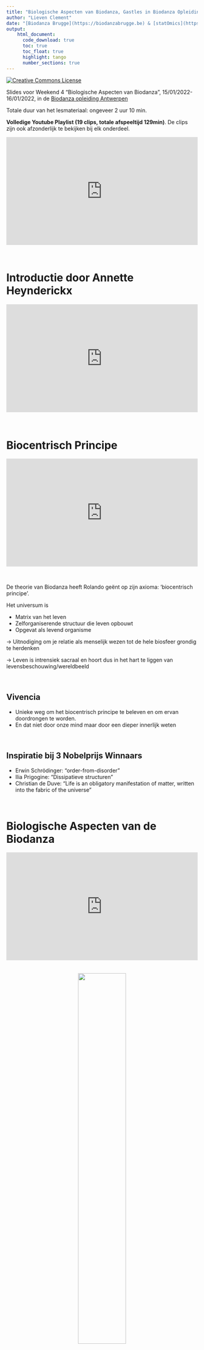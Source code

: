 ```yaml
---
title: "Biologische Aspecten van Biodanza, Gastles in Biodanza Opleiding Antwerpen"
author: "Lieven Clement"
date: "[Biodanza Brugge](https://biodanzabrugge.be) & [statOmics](https://statomics.github.io)"
output:
    html_document:
      code_download: true
      toc: true
      toc_float: true
      highlight: tango
      number_sections: true
---
```


<a rel="license" href="https://creativecommons.org/licenses/by-nc-sa/4.0"><img alt="Creative Commons License" style="border-width:0" src="https://i.creativecommons.org/l/by-nc-sa/4.0/88x31.png" /></a>

Slides voor Weekend 4 "Biologische Aspecten van Biodanza", 15/01/2022-16/01/2022, in de [Biodanza opleiding Antwerpen](https://www.biodanzaschoolantwerpen.be/biodanza-opleiding)

Totale duur van het lesmateriaal: ongeveer 2 uur 10 min.

**Volledige Youtube Playlist (19 clips, totale afspeeltijd 129min)**. De clips zijn ook afzonderlijk te bekijken bij elk onderdeel. 

<div style="position: relative;width: 100%;height: 0;padding-bottom: 56.25%;">
<iframe 
src="https://www.youtube.com/embed/videoseries?list=PLKAFO-HAp2GzJISIKlDHtXZc573RLn1PG" style=" position:absolute;top: 0;left: 0;width: 100%;height: 100%;"
title="YouTube video player" frameborder="0" allow="accelerometer; autoplay; clipboard-write; encrypted-media; gyroscope; picture-in-picture" allowfullscreen></iframe>
</div>

</br>


# Introductie door Annette Heynderickx {-}
<div style="position: relative;width: 100%;height: 0;padding-bottom: 56.25%;">
<iframe
src="https://www.youtube.com/embed/JV1IMKtAdZQ"
frameborder="0"
style=" position:absolute;top: 0;left: 0;width: 100%;height: 100%;"
allow="autoplay; encrypted-media" allowfullscreen data-external="1" start=8></iframe>
</div>
</br> 

# Biocentrisch Principe 
<div style="position: relative;width: 100%;height: 0;padding-bottom: 56.25%;">
<iframe
src="https://www.youtube.com/embed/TRuBtMwTYX4"
frameborder="0"
style=" position:absolute;top: 0;left: 0;width: 100%;height: 100%;"
allow="autoplay; encrypted-media" allowfullscreen data-external="1" start=8></iframe>
</div>
</br> 

De theorie van Biodanza heeft Rolando geënt op zijn axioma: ‘biocentrisch principe’. 

Het universum is
        
- Matrix van het leven 
- Zelforganiserende structuur die leven opbouwt 
- Opgevat als levend organisme
 

$\rightarrow$ Uitnodiging om je relatie als menselijk wezen tot de hele biosfeer grondig te herdenken  

$\rightarrow$ Leven is intrensiek sacraal en hoort dus in het hart te liggen van levensbeschouwing/wereldbeeld  

</br>  

## Vivencia

- Unieke weg om het biocentrisch principe te beleven en om ervan doordrongen te worden.
- En dat niet door onze mind maar door een dieper innerlijk weten
  
</br>  

## Inspiratie bij 3 Nobelprijs Winnaars

- Erwin Schrödinger: "order-from-disorder" 
- Ilia Prigogine: "Dissipatieve structuren" 
- Christian de Duve: "Life is an obligatory manifestation of matter, written into the fabric of the universe"

</br>  

# Biologische Aspecten van de Biodanza

<div style="position: relative;width: 100%;height: 0;padding-bottom: 56.25%;">
<iframe
src="https://www.youtube.com/embed/S0BJOsAwXdI"
frameborder="0"
style=" position:absolute;top: 0;left: 0;width: 100%;height: 100%;"
allow="autoplay; encrypted-media" allowfullscreen data-external="1" start=8></iframe>
</div>
</br>
</br>
<center>
![](./figs/biodanzaModel.png){width=50%}
</center>

1. Principes van het kosmische leven en genese van het leven
2. Evolutie en fylogenese
3. Ontogenese  
  
</br>  

# Wat is Leven?

**Youtube Playlist (5 clips, totale afspeeltijd 45 min)**. De clips zijn ook afzonderlijk te bekijken bij elk onderdeel.
<div style="position: relative;width: 100%;height: 0;padding-bottom: 56.25%;">
<iframe 
src="https://www.youtube.com/embed/videoseries?list=PLKAFO-HAp2GwX7OTx4HmMVz1__wfnbl2W" style=" position:absolute;top: 0;left: 0;width: 100%;height: 100%;"
title="YouTube video player" frameborder="0" allow="accelerometer; autoplay; clipboard-write; encrypted-media; gyroscope; picture-in-picture" allowfullscreen></iframe>
</div>
</br>


## Schrödinger en Prigogine
<div style="position: relative;width: 100%;height: 0;padding-bottom: 56.25%;">
<iframe
src="https://www.youtube.com/embed/M6L_e3M1H4E"
frameborder="0"
style=" position:absolute;top: 0;left: 0;width: 100%;height: 100%;"
allow="autoplay; encrypted-media" allowfullscreen data-external="1" start=8></iframe>
</div>
</br> 

Boek: "What Is Life? The Physical Aspect of the Living Cell" (Schrödinger, 1944). 

Het leven is 

1. een open systeem dat orde kan creeëren uit chaos door externe energie bronnen uit te buiten: negatieve entropie (entropie is wanorde),

2. met de capaciteit om zijn eigen specifieke blauwdruk door te geven van generatie op generatie (reproductieve invariantie). 

Merk op dat DNA in de tijd van Schrödinger nog niet is gekend.


</br>  

### Hoe kan dit? 

- Tweede hoofdwet van de thermodynamica: een gesloten systeem streeft steeds naar maximale entropie

- Entropie is graad wanorde

<center>![](https://www.handysquad.com/wp-content/uploads/2020/10/tie-up-cables.jpg){width=30%} $\rightarrow$ ![](https://eadn-wc05-201489.nxedge.io/cdn/wp-content/uploads/2018/09/EntropyChaos2-700-467.jpg){width=30%}
</center>

</br>

- Leven is 
    
    - gebaseerd op chemische reacties
    - een open systeem
    - energie van de zon 
    - chaos van moleculen op aarde 
    - Tijdens de chemische reacties die structuur geven wordt ook veel energie verloren in warmte: dissipatie  
      
      $\rightarrow$ Toename van entropie

</br>

Prigogine onderzocht chemische systemen ver uit thermodynamisch evenwicht  

- Open systemen: influx van materie en energie  

- De reacties bevatten typisch veel feedback loops  

- Ze kunnen zelf structuur genereren: chemische klokken, spatiale en spatiotemporale concentratie golven  

- Ze dissiperen hiervoor de inkomende energie  

- Hij noemde ze dissipatieve structuren  

</br>

Ons zonnestelsel is een dissipatieve zone waar orde uit chaos kan worden gegenereerd.  

- Het leven doet aan entropie productie door de energie in UV en zichtbare fotonen te dissiperen in warmte door organische pigmenten (vb. chlorofyl).  

- Deze hitte induceert secundaire dissipatieve processen zoals de water cyclus, wind en zeestromingen, orkanen, enz.

</br>  

## Definitie volgens de Duve

</br>  
<div style="position: relative;width: 100%;height: 0;padding-bottom: 56.25%;">
<iframe
src="https://www.youtube.com/embed/eBhxjndX0J0"
frameborder="0"
style=" position:absolute;top: 0;left: 0;width: 100%;height: 100%;"
allow="autoplay; encrypted-media" allowfullscreen data-external="1" start=8></iframe>
</div>
</br> 

</br>

Boek: "Life Evolving - Molecules, Mind and Meaning" (de Duve, 2002)

Het Leven is 

1. één
2. chemie
3. informatie 

</br>  

Ontstaan van leven:

- eerst energie
- vervolgens chemie en 
- daarna informatie 

</br>  

### Het leven is één

</br>  
<div style="position: relative;width: 100%;height: 0;padding-bottom: 56.25%;">
<iframe
src="https://www.youtube.com/embed/B2xk4SLGoF8"
frameborder="0"
style=" position:absolute;top: 0;left: 0;width: 100%;height: 100%;"
allow="autoplay; encrypted-media" allowfullscreen data-external="1" start=8></iframe>
</div>
</br> 

#### Alle organismen zijn opgebouwd uit cellen

- Eencelligen

![](./figs/Prochlorococcus_marinus.jpg){width=50%}  
(Cyanobacterium, bron: Chisholm Lab, wikipedia) 

</br>  

- Essentieel is dat ze een membraan hebben die hen afscheid van de omgeving en interactie met omgeving mogelijk maakt. 

</br>  

- Meercelligen 

![](https://pmgbiology.files.wordpress.com/2015/03/levelsoforganization.jpg)  
(bron: pmgbiology)

</br>  

#### LUCA (last Universal Common Ancestor).

- Alle cellen komen voort uit een gemeenschappelijke populatie voorouderlijke cellen.  

![](./figs/Phylogenetic_tree.svg)
(Bron: wikipedia)    

</br>  
    
#### Universele brandstof voor leven (is eigenlijk geen verbranding maar chemie)

![](./figs/ATP-ADP.png)
(bron: adapted from wikipedia)

- ATP: Adinose-tri-phosphate
- Merk op dat AMP een van de bouwblokken is van RNA 
- Link tussen energie en informatie! 

</br>  

#### Zelfde bouwblokken voor alle levende organismen

1. Lipiden (vetachtige substanties): membranen afscheiding
2. Koolhydraten (suikers): energie + bouwblok
3. Aminozuren: basisbouwblokken van eiwitten de werkpaarden van een cel
4. Nucleine-zuren: basisbouwblokken van RNA en DNA

</br>  

##### Lipiden    
![](./figs/Cell_membrane_detailed_diagram_4.svg)
(bron: Doug Hatfield, wikipedia)

</br>  

##### Koolhydraten 
![](https://thebiologynotes.com/wp-content/uploads/2020/11/Carbohydrates-definition-classification-with-structure-and-functions.jpeg)
(bron: thebiologynotes.com)

</br>  

##### Aminozuren
![](https://thebiologynotes.com/wp-content/uploads/2020/12/Amino-acids-and-Proteins.jpeg)
(bron: thebiologynotes.com)

</br>  
    
##### Nucleïne zuren

- Bouwblokken voor dragers van erfelijk materiaal RNA en DNA


![](./figs/RNA-Nucleobases.svg){width=50%}  
(RNA, bron: wikipedia)

</br>  

![](./figs/DNA_Nucleotides.jpeg)  
(DNA, bron: OpenStax, wikipedia)

</br>  

![](./figs/Difference_DNA_RNA-EN.svg)  
(bron: Sponk, wikipedia)

</br>  
    

#### Zelfde genetische code (zie Het Leven is Informatie)

</br>  

### Het Leven is Chemie

</br>  
<div style="position: relative;width: 100%;height: 0;padding-bottom: 56.25%;">
<iframe
src="https://www.youtube.com/embed/zv_l-3Wrx1I"
frameborder="0"
style=" position:absolute;top: 0;left: 0;width: 100%;height: 100%;"
allow="autoplay; encrypted-media" allowfullscreen data-external="1" start=8></iframe>
</div>
</br> 


[![](./figs/roche_pathways.jpg)](http://biochemical-pathways.com/#/map/1)
(bron: Dr. Gerhard Michal, Roche)
<!-- 
Not working http in https
<div style="position:relative;padding-top:56.25%;">
<iframe src= "http://googleweblight.com/?liteurl=https://biochemical-pathways.com/#/map/1" frameborder="0" allowfullscreen
      style="position:absolute;top:0;left:0;width:100%;height:100%;">
</iframe>
</div> -->

#### Energie 

![](./figs/ATP-ADP.png)
(bron: wikipedia)

</br>  

#### Katalyse

![](./figs/Citric_acid_cycle_with_aconitate_2.svg)
(bron: Narayanese, wikipedia)

</br>  
<div style="position: relative;width: 100%;height: 0;padding-bottom: 56.25%;">
<iframe
src="https://www.youtube.com/embed/yk14dOOvwMk?start=8&end=60"
frameborder="0"
style=" position:absolute;top: 0;left: 0;width: 100%;height: 100%;"
allow="autoplay; encrypted-media" allowfullscreen data-external="1" start=8></iframe>
</div>
</br>  

"Any living organism is a reflection of its enzyme arsenal" 
 
- Katalyse: Groot aantal chemische reacties die nooit zouden gebeuren wanneer we de molecules gewoon zouden mengen zonder een katalysator

- Katalysator: een chemische verbinding die de reactie help plaatsvinden zonder hierbij te worden verbruikt. 

- Biologische katalysatoren worden enzymes genoemd. 

- Enzymes zijn eiwitten die 
  
  - de bepaalde molecules vissen uit het complex mengsel van de cel, 
  - dat uit duizenden verbindingen bestaan,
  - en dat meestal met een lage concentratie;
  - d.m.v. bindingssites die deze moleculen (ook substraten genoemd) samenbrengen in 3D zodat deze kunnen reageren en een nieuwe verbinding kunnen vormen. 

</br>  

#### Zelforganisatie 

- Sommige eiwitten geven ook structuur aan de cel
- Ze kunnen zich spontaan zelf organiseren
- Zie video waarbij cytoplasma (celsap) werd gehomogeniseerd dat zich daarna spontaan herorganiseerd in celachtige structuren.

</br>  
<div style="position: relative;width: 100%;height: 0;padding-bottom: 56.25%;">
<iframe
src="https://www.youtube.com/embed/prq1Occu22s?start=0&end=7&loop=1"
frameborder="0"
style=" position:absolute;top: 0;left: 0;width: 100%;height: 100%;"
allow="autoplay; encrypted-media" allowfullscreen data-external="1" start=8></iframe>
</div>

(bron: Science DOI: 10.1126/science.aav7793)

</br>  

De onderzoekers vonden dat volgende nodig was hiervoor: 

- ATP de energiebron van een cel 
- soort filamenteuze proteinen (microtubuli) 
- Dynein, een soort motor proteine 

![](./figs/Tubulin_Infographic.jpeg)  
(bron: Pakorn Kanchanawong, wikipedia)

</br>  

Proteinen spelen dus een centrale rol in het leven: katalyse + structuur

Een cel erft van de moedercel niet alleen erfelijk materiaal maar ook spatiale organisatie door haar bestaande macro-moleculaire componenten.

</br>  

### Het Leven is informatie

</br>  
<div style="position: relative;width: 100%;height: 0;padding-bottom: 56.25%;">
<iframe
src="https://www.youtube.com/embed/ult4_6hh5zo"
frameborder="0"
style=" position:absolute;top: 0;left: 0;width: 100%;height: 100%;"
allow="autoplay; encrypted-media" allowfullscreen data-external="1" start=8></iframe>
</div>
</br> 

- Gen: basiseenheid van erfelijk materiaal, een DNA sequentie die codeert voor de synthese van een gen product, een eiwit of een functioneel RNA. 

![](./figs/gene.svg)
(bron: Thomas Shafee, wikipedia)

</br>

- DNA: 4 letter code (4 basen: ACGT)
- RNA: 4 letter code (4 basen: ACGU)

![](./figs/Difference_DNA_RNA-EN.svg){width=50%}  
(bron: Sponk, wikipedia)

</br>  

![](https://aholdencirm.files.wordpress.com/2016/06/transcription_2.jpg)  
(bron: [tokresources.org](http://www.tokresource.org/tok_classes/biobiobio/biomenu/transcription_translation/))

</br>  

- Principe: hybridisatie van complementaire basen! 
- Transport RNA: codon (triplet van 3 basen) per aminozuur die wordt aangebracht

</br>  

- Eiwit: keten opgebouwd uit aminozuren 

    - er bestaan meer dan 400 aminozuren 
    - enkel 20 werden geselecteerd door het leven om eiwitten te bouwen

![](./figs/Aminoacids_table.svg){width=50%}  
(bron: wikipedia)

</br>  

- Code is zo geëvolueerd dat veel mutaties leiden tot 

  - synonieme codons (zelfde aminozuur) of 
  - tot inbouwen van aminozuur dat niet erg sterk verschillend is 
  $\rightarrow$ eiwit functie blijft behouden


</br>  

- DNA is enkel de drager van ergelijk materiaal (te vergelijken met harde schijf)

- RNA speelt een meer centrale rol:

    - Messenger RNA (te vergelijken met werkgeheugen van een cel)
    - Ribozymen: katalitische functie 
        - transfer RNA bij translatie tot eiwitten
        - in ribosomen bij translatie tot eiwitten 
        - nog vele andere rybozymen
    - RNA primer noodzakelijk voor kopieren van DNA   
    - Drager van erfelijk materiaal (vb corona virus)

</br>  

# Principes van het Kosmische Leven en Genese van het Leven

**Youtube Playlist (2 clips, totale afspeeltijd 19 min)**. De clips zijn ook afzonderlijk te bekijken bij elk onderdeel.
<div style="position: relative;width: 100%;height: 0;padding-bottom: 56.25%;">
<iframe 
src="https://www.youtube.com/embed/videoseries?list=PLKAFO-HAp2GwssL7aGq0mlAaWd7GOadHC" style=" position:absolute;top: 0;left: 0;width: 100%;height: 100%;"
title="YouTube video player" frameborder="0" allow="accelerometer; autoplay; clipboard-write; encrypted-media; gyroscope; picture-in-picture" allowfullscreen></iframe>
</div>
</br>

## Intro {-}
<center>
![](./figs/biologischeAspectenBiodanzaDeelI.png){width=50%}
</center>
</br>  

## Ontstaan van het heelal

</br>  
<div style="position: relative;width: 100%;height: 0;padding-bottom: 56.25%;">
<iframe
src="https://www.youtube.com/embed/-IYF8QR8oks"
frameborder="0"
style=" position:absolute;top: 0;left: 0;width: 100%;height: 100%;"
allow="autoplay; encrypted-media" allowfullscreen data-external="1" start=8></iframe>
</div>
</br> 

![](./figs/originKosmos.jpg)  
(bron: NASA/WMAP Science Team, wikipedia) 

</br>  

## Ontstaan van eerste sterren

- Na afkoelen van expanderende heelal
- Gaswolken die vooral bestaan uit waterstof (H) en helium (He)

![](https://universe-review.ca/I08-13-firststars6.jpg)  
(bron: universe-review.ca)

</br>  

- Concentratie verschillen in de wolk 

$\rightarrow$ zwaartekracht trekt wolk verder samen  

$\rightarrow$ implosie van wolken  

$\rightarrow$ stervorming: grote opwarming in middenste van geimplodeerde nevel door zwaartekracht  

$\rightarrow$ condities waardoor kern fusie mogelijk wordt   

$\rightarrow$ omzetten van lichte atomen naar zwaardere atomen waarbij heel veel energie vrijkomt 

</br>  

## Kernfusie

![](./figs/fusion.svg){width=50%}  
(bron: Sarang, wikipedia)

</br>  

- Als alle waterstof opgebruikt is, vorming van zwaardere atomen veelal tijdens supernova (ontploffing van de ster)

</br>  

![](https://www.universetoday.com/wp-content/uploads/2020/04/hires.jpg)  
(bron: www.universetoday.com)

</br>  

- Kernfusie in sterren tot ijzer 

![](./figs/fusionEnergy.png)  
(bron: Fastfission, wikipedia)

</br>  

- Alle zwaardere atomen zijn gemaakt in de sterren $\rightarrow$ we zijn opgebouwd uit kosmische stof! 

- Na supernova is er opnieuw een nevel waaruit weer nieuwe sterren kunnen ontstaan. 

</br>  

## Koolstofverbindingen in interstellaire ruimte

- Poly aromatische koolstof verbindingen (PAHs) in de interstellaire ruimte

    - Cat's paw nebula in melkweg.
    - Groene regio's zijn gebieden waarin straling van hete sterren PAHs doet fluoresceren. 
    
![](./figs/orionWithPAH.jpeg){width=200%}  
(bron: NASA/JPL-Caltech, wikipedia)

</br>  

- PAHs werder al kort na de Big Bang gegenereerd. 


- Worden in interstellaire ruimte verder getransformeerd 

    - hydrogenatie: waterstoffen, 
    - oxidatie: zuurstof, 
    - hydroxylatie (OH) 
    - ...

$\rightarrow$ eerste stap naar aminozuren (bouwblokken eiwitten) en nucleotiden (bouwblokken RNA en DNA). 

</br>  

## Ontstaan van het zonnestelsel en de genese van het leven

</br>  
<div style="position: relative;width: 100%;height: 0;padding-bottom: 56.25%;">
<iframe
src="https://www.youtube.com/embed/j5wB4Cm5E8Q"
frameborder="0"
style=" position:absolute;top: 0;left: 0;width: 100%;height: 100%;"
allow="autoplay; encrypted-media" allowfullscreen data-external="1" start=8></iframe>
</div>
</br> 


![](https://images.squarespace-cdn.com/content/v1/53a0be00e4b014ec3a93a9c2/1532093625692-46R36V6GTGL49HJV934P/Twombly-SciAm-Origins_match.jpg)  
(Author: Matthew Twombly)

</br>  

Na afkoeling van de aarde is er water: 

![](./figs/3D_model_hydrogen_bonds_in_water.svg){width=50%}  
(bron: wikipedia)

</br>  

- Merkwaardige molecule: vloeibaar bij vrij lage temperaturen door waterstof bruggen 
- Vloeibaar water essentieel voor leven
- Stolt met volume vergroting! 

</br>  

RNA

- Merk op dat RNA bestaat uit AMP, CMP, GMP en UMP 
- Biologische energie "coin": ATP zelfde molecule maar met 3 fosfaatgroepen (zie ATP/ADP)
- Recent onderzoek toont aan dat RNA ook bijzonder katalytisch is en zichzelf kan repliceren in condities zonder zuurstof en in aanwezigheid van ijze (e.g. Williams et al, Nat.Chem., 2013, DOI: 10.1038/nchem.1649)

</br>  

# Evolutie en Fylogenese

**Youtube Playlist (7 clips, totale afspeeltijd 37 min)**. De clips zijn ook afzonderlijk te bekijken bij elk onderdeel.
<div style="position: relative;width: 100%;height: 0;padding-bottom: 56.25%;">
<iframe 
src="https://www.youtube.com/embed/videoseries?list=PLKAFO-HAp2GyTVop8DsC57uhvWgIwZ8Ag" style=" position:absolute;top: 0;left: 0;width: 100%;height: 100%;"
title="YouTube video player" frameborder="0" allow="accelerometer; autoplay; clipboard-write; encrypted-media; gyroscope; picture-in-picture" allowfullscreen></iframe>
</div>
</br>

## Intro {-}
<div style="position: relative;width: 100%;height: 0;padding-bottom: 56.25%;">
<iframe
src="https://www.youtube.com/embed/TDK2hSAEm80"
frameborder="0"
style=" position:absolute;top: 0;left: 0;width: 100%;height: 100%;"
allow="autoplay; encrypted-media" allowfullscreen data-external="1" start=8></iframe>
</div>
</br> 

<center>
![](./figs/biologischeAspectenBiodanzaDeelII.png){width=50%}  
</center>

</br>


</br>

![](./figs/Phylogenetic_tree.svg)
(Bron: wikipedia)    

</br>  

## Evolutie

### Variatie en Selectie

</br>  
<div style="position: relative;width: 100%;height: 0;padding-bottom: 56.25%;">
<iframe
src="https://www.youtube.com/embed/9SYX6ASaWAQ"
frameborder="0"
style=" position:absolute;top: 0;left: 0;width: 100%;height: 100%;"
allow="autoplay; encrypted-media" allowfullscreen data-external="1" start=8></iframe>
</div>
</br> 

Bacteria & Archae  
![](./figs/Binary_Fission_2.svg){width=70%}  
(bron: Ecoddington, wikipedia)

Eukaryota
![](./figs/Meiosis_Stages.svg)
(Bron: Ali Zifan, wikipedia)

</br>  

<center>
![](./figs/DNA_polymerase.svg){width=40%}  
(bron: wikipedia)
</center>

</br> 

- Foutenmarge bij DNA  replicatie: 1 fout per miljard baseparen die wordt gekopieerd (Menselijk genoom 6.4 miljard baseparen)  

- Inserties/deleties: baseparen die worden toegevoegd of verwijderd  

- Recombinatie: herschikking van genetische eigenschappen, bijvoorbeeld bij geslachtelijke voortplanting (andere combinatie van genen dan beide ouders)
$\rightarrow$ Mutaties  
$\rightarrow$ Natuurlijke variabiliteit

- Meeste mutaties zijn veelal neutraal  $\rightarrow$ Moleculaire/Genetische Klok
- Maar soms ook niet

</br>  

![](./figs/sickleCellWikipedia2.png)
![](./figs/Sickle_Cells_wiki.jpeg){width=45%}
![](./figs/Sickle_Cell_Anemia_wiki3.png){width=45%}  
(Bron: Thomas Samuel (1), OpenStax College (2), BruceBlaus(3), wikipedia)

</br>  

- Komt vooral in Afrika voor.
- Waarom blijft deze mutatie bestaan? 
- Selectie door ecofactoren: omdat het resistentie geeft tegen malaria 

</br>  


### Evolutie 

</br>  
<div style="position: relative;width: 100%;height: 0;padding-bottom: 56.25%;">
<iframe
src="https://www.youtube.com/embed/kWx-zyFdC0c"
frameborder="0"
style=" position:absolute;top: 0;left: 0;width: 100%;height: 100%;"
allow="autoplay; encrypted-media" allowfullscreen data-external="1" start=8></iframe>
</div>
</br> 


- Natuurlijk proces dat aan de basis ligt van het ontstaan van alle soorten (planten, dieren, bacteriën, schimmels, ... en mensachtigen)

- Eindresultaat van twee tegenwerkende krachten: **variatie** en **selectie**

- Variatie door spontaan optreden van foutjes in de genetische code: mutaties

- Selectie door combinatie van omgevingsomstandigheden en mutatie, is mutatie gunstig of schadelijk is voor bepaald organisme in deze omgeving

- Kans dat een mutatie wordt overgedragen, afhankelijk van voortplantingssucces

- Proces van mutatie en selectie kan over veel generaties leiden tot nieuwe soort

</br>  


### Genetische drift 

</br>  
<div style="position: relative;width: 100%;height: 0;padding-bottom: 56.25%;">
<iframe
src="https://www.youtube.com/embed/CTuMi9aYs8A"
frameborder="0"
style=" position:absolute;top: 0;left: 0;width: 100%;height: 100%;"
allow="autoplay; encrypted-media" allowfullscreen data-external="1" start=8></iframe>
</div>
</br> 

- Genetische drift: toevallige fluctuatie van allelen 

- Vooral sterk in kleine populaties

- In tegenstelling tot selectie niet adaptief 

- Ontstaan van nieuwe soort gaat sneller als een klein deel van de populatie wordt afgesplitst in een nieuw milieu. 

</br>  


### Horizontale genuitwisseling

</br>  
<div style="position: relative;width: 100%;height: 0;padding-bottom: 56.25%;">
<iframe
src="https://www.youtube.com/embed/X-Oc33ZWNQo"
frameborder="0"
style=" position:absolute;top: 0;left: 0;width: 100%;height: 100%;"
allow="autoplay; encrypted-media" allowfullscreen data-external="1" start=8></iframe>
</div>
</br> 
- Niet sexuele uitwisseling van genetische informatie

- Veelvuldig tussen prokaryoten (eubacteria en arachae bacteria) 

  - vb uitwisseling resistentie tegen antibiotica

- tussen eukaryoten (vooral protisten, eencellige organismen met celkern)  

- tussen prokaryoten (eubacteria en arachae bacteria) en eukaryoten (protisten, planten en dieren)

</br>  

### Teleonomie

</br>  
<div style="position: relative;width: 100%;height: 0;padding-bottom: 56.25%;">
<iframe
src="https://www.youtube.com/embed/BR2K8Wy1XPA"
frameborder="0"
style=" position:absolute;top: 0;left: 0;width: 100%;height: 100%;"
allow="autoplay; encrypted-media" allowfullscreen data-external="1" start=8></iframe>
</div>
</br> 

- Er is enkel het unieke primitieve doel van behoud en reproductie van de soort.

- Evolutie heeft verder geen doel of richting 

- Bij het ontstaan van complexe organen en organismen kan het lijken alsof er een richting is/alsof die met een doel zijn ontstaan, maar dat is er niet. 

</br>  

![](./figs/evolutionEye.png){width=50%}  
(bron: Matticus78, wikipedia)

</br>  

- Een oog is niet door de evolutie ontwikkeld met het doel om te zien. 

- Het oog heeft enkel de functie om te zien

- Het is het resultaat van een gradueel proces waarbij elke aanpassing weer reproductief voordeel gaf in dat bepaald milieu. 

- In een andere omgeving kan het niet langer nuttig zijn, bv mol en verdwijnt de functie weer
    
- Het ontstaan van een soort is het resultaat van evolutie, maar niet het doel van evolutie. 

- evolutie: is aanpassing met als doel behoud en reproductie

</br>  

#### Evolutie heeft geen richting

- Verdeling van aantal species en complexiteit

![](./figs/selectionNoDirectionDef.png)  
(bron: Stephen J. Gould, 1996, Full House: the spread of Excellence from Plato To Darwin)  
  
- Verdeling van massa koolstof die vastligt in verschillende types organismen 

![](https://www.pnas.org/content/pnas/115/25/6506/F1.large.jpg)  
(Massa in giga ton koolstof. Bron: doi.org/10.1073/pnas.1711842115)

</br>  

- Wel heel grote foutenmarge op bacteriën (kan factor 10 hoger zijn). 

- Aantal bacteriële cellen in ons lichaam (bron: doi.org/10.1371/journal.pbio.1002533): 
  - \#bacteriële cellen/\#menselijke cellen vroeger geschat op$\pm$ 10/1 
  - recente schatting $\pm$ 1/1. 
  - Mens van 70kg $\pm$ 38 biljoen bacteriële cellen/30 biljoen humane cellen (biljoen: 1000 miljard).


</br>  

## Fylogenese 

</br>  
<div style="position: relative;width: 100%;height: 0;padding-bottom: 56.25%;">
<iframe
src="https://www.youtube.com/embed/VwHbj1MhxNY"
frameborder="0"
style=" position:absolute;top: 0;left: 0;width: 100%;height: 100%;"
allow="autoplay; encrypted-media" allowfullscreen data-external="1" start=8></iframe>
</div>
</br> 

Ontstaan van alle soorten door evolutie

![](./figs/Phylogenetic_tree.svg)  
(Bron: wikipedia)    

- Het ontstaan van soorten en aanpassing aan het milieu noemt Rolando ook evolutionaire differentiatie. 

</br>  

### Tijdschaal

![](https://naturedocumentaries.org/wp-content/uploads/2017/12/liferockystartstrip.jpg)

| 4.5 BYA | 4.3 BYA | 3.8 BYA | 3.5 BYA | 540 MYA | 520 MYA |
|---------|---------|---------|---------|---------|---------|
|         |         |         |         |         |         |

(bron: naturedocumetaries.org)


- Black Earth (4.5 BYA): heet basalt gesteente en stof in koud vacuum

- Grey Earth (4.3 BYA): graniet

- Blue Earth (3.8 BYA): water

- Red Earth (3.5 BYA): Radicale verandering door leven. 

    - Cyanobacteria die fotosynthese doen. 
    - Zuurstof. 
    - Alle ijzer in oceaan precipiteert als roest (rood). 
    - Van 250 $\rightarrow$ > 5000 mineralen. 
    - Massale uitsterfte van leven. 
  
  
- White Earth (540 MYA)
    - Grote ijstijd
    - Massale uitsterfte van leven
    - Vulcanische activiteit was redding: broeikasgassen
  
  
- Green Earth (520 MYA)
    
    - Explosie leven 
    - Van eencellig naar meer complex leven 

</br>  

### Kantelpunt: Genese van eukaryote cel

Twee archetypes: prokaryoten (eenvoudige cellen,  0.1 to 5.0 $\mu m$) en eukaryoten (grotere meer complexe cellen, 10-100 $\mu m$) 

![](./figs/prokaryoteCell.svg){width=30%}
![](./figs/animalCell.svg){width=30%}
![](./figs/plantCell.svg){width=30%}  
(bron:  Ali Zifan (1) & Mariana Ruiz Villarreal (2 & 3), wikipedia) 

</br>  

- 3.5 BYA - 520 MYA enkel prokaryote cellen teruggevonden in fosielen

</br>  


Genese van Eukaryote cel door endosymbiosis:

![](./figs/endosymbiosis.svg)  
(bron: Kelvinsong, wikipedia)

</br>  

- Prokaryoten: reproductie door celdeling, mutatie gefixeerd in alle dochtercellen 

</br>  

- Eukaryoten: bijnal allemaal een fase met sexuele reproductie
  
  - veel meer variatie: recombinatie van chromosomen 
  - bij diploide organismen zijn er twee kopieën van elk gen (vader en moeder) $\rightarrow$ opeenvolgende mutaties van 1 kopie mogelijk terwijl nog een andere functionele kopie is van het gen. 

</br>  
  
- Eukaryote cellen evolueren verder in 

  - protisten (eencelligen)
  - planten
  - dieren

</br>  

Genetische informatie van een soort kan ook worden gezien als een soort "logboek" van de milieus en ontwikkeling die ze heeft ondergaan tot dit punt. 

</br>  

## Evolutie van evolutie

1. Chemische evolutie: selectie van bouwblokken en complexe chemie
2. Biologische evolutie: cel/organisme $\rightarrow$ selectie genetische informatie and functie 
3. Culturele evolutie die natuurlijke evolutie soms bypassed: 
    
    - artificiële selectie: plantenveredeling, huisdieren/vee, genetische manipulatie, ...
    - Technologie: snelle aanpassing aan nieuw milieu, adaptatie van milieu 

</br>  
    
# Ontogenese

**Youtube Playlist (2 clips, totale afspeeltijd 20 min)**. De clips zijn ook afzonderlijk te bekijken bij elk onderdeel.
<div style="position: relative;width: 100%;height: 0;padding-bottom: 56.25%;">
<iframe 
src="https://www.youtube.com/embed/videoseries?list=PLKAFO-HAp2GysTNvKUNIJiqrPa8J6zZW0" style=" position:absolute;top: 0;left: 0;width: 100%;height: 100%;"
title="YouTube video player" frameborder="0" allow="accelerometer; autoplay; clipboard-write; encrypted-media; gyroscope; picture-in-picture" allowfullscreen></iframe>
</div>
</br>

## Intro {-}
<div style="position: relative;width: 100%;height: 0;padding-bottom: 56.25%;">
<iframe
src="https://www.youtube.com/embed/iuor4m6wOGY"
frameborder="0"
style=" position:absolute;top: 0;left: 0;width: 100%;height: 100%;"
allow="autoplay; encrypted-media" allowfullscreen data-external="1" start=8></iframe>
</div>
</br> 

</br>
<center>
![](./figs/biologischeAspectenBiodanzaDeelIII.png){width=50%}
</center>

</br>  

- Ontogenese: ontwikkeling van een organisme van eicel tot overlijden van volwassen individu. 

- Elke cel van meercellig organisme bevat zelfde erfelijk materiaal!


- Waarom zijn cellen van zelfde organisme nu zo verschillend?

</br>

## Epigenetica 

![](./figs/Epigenetic_mechanisms.png)  
(bron: NIH, wikipedia)

</br>

![](./figs/DNA_methylation_reprogramming.png)  
(bron: Mariuswalter, wikipedia)

</br>  

- Differentiatie $\rightarrow$ epigenetica 

- Epigenetica: epigenetische merkers op DNA en histonen $\rightarrow$ gen kan worden afgelezen of niet.

- Epigenetica wordt beïnvoeld door ecofactoren. 

- Eeneiige tweelingen zelfde genoom, verschillen steeds meer gedurende het leven: epigenetica


</br> 

<center>
![](https://www.researchgate.net/profile/Tara-Hogenson/publication/320386487/figure/fig1/AS:783847914471429@1563895314907/dentical-twins-with-phenotypic-discordance-due-to-environmental-exposure-Although-MZ.png){width=50%}
</center>
(Verschil door ecofactor UV-blootstelling, bron: Swab & Hogenson, DOI: 10.1007/978-3-319-31143-2_65-1)

</br> 

![](https://www.ncbi.nlm.nih.gov/pmc/articles/instance/3501579/bin/nihms402187f3.jpg)  
(Bron doi: 10.1111/j.1526-4637.2012.01488.x)

</br>  

- Epigenetica heel belangrijk bij ontwikkeling van het brein en leren

- Wiring of the brain: 

    - Erfelijk
    - Random
    - Ecofactoren selecteren en amplificeren verbindingen
    - Verbindingen die niet worden gebruikt verdwijnen
    - Communicatie (via alle zintuigen) is key bij ontwikkeling van kinderbrein

</br>  

## Ontogenese in Biodanza

</br>  
<div style="position: relative;width: 100%;height: 0;padding-bottom: 56.25%;">
<iframe
src="https://www.youtube.com/embed/b7jQT-qtG2g"
frameborder="0"
style=" position:absolute;top: 0;left: 0;width: 100%;height: 100%;"
allow="autoplay; encrypted-media" allowfullscreen data-external="1" start=8></iframe>
</div>
</br> 


</br>
<center>
![](./figs/biologischeAspectenBiodanzaDeelIII.png){width=50%}
</center>

- Ontogenese kan worden gezien als de tijdsas in het model!

- Vivencia werkt sterk in op brein
$\rightarrow$ de sensaties die we hierbij ervaren zijn afkomstig van de genen van allerlei hormonen en neurotransmitters die tot expressie worden gebracht. 

- Langdurig beoefenenen van Biodanza kan epigenetica beïnvloeden en dus hoe genetisch potentieel wordt benut.

- Onze tool? 
  
  - Regressie en identiteit in de 5 lijnen 
  - de pulsatie tussen regressie en identiteit is nodig want een organisme filtert prikkels weg die continu zijn!  
  
  
- Aangetoond dat mind-body technieken (meditatie, qigong, tai chi, yoga) celverjonging kunnen induceren door activatie van het gen dat codeert voor teleomerase (The telomere effect (Jonger worden), Nobelprijs winnares Elizabeth Blackburn en Elissa Epel)

</br>  

# Slotopmerkingen 

- Het leven is
    - één
    - chemie 
    - informatie 

</br>  

- Het kosmische leven 

    - In de sterren ontstonden de atomen van het leven 
    
    - In het stof van de sterren werden deze omgezet tot essentiële moleculen en bouwblokken van het leven die alom aanwezig in de kosmos
    
    - Onder de juiste condities structureren deze bouwblokken zich spontaan tot leven zoals we dat kennen 
    
    - Eerst was er energie, toen kwam chemie en daarna informatie: samen zijn ze het leven
    
    - Vanuit de quantum mechanica en relativiteitstheorie zien we materie niet langer passief of inert maar          
        
        - als een vorm van energie 
        - met een dynamische natuur
        - op atomaire schaal en subatomaire schaal is er heel veel leegte waarin er een continue dans en pulserende beweging is van electronen, protonen, neutronen, atomen en moleculen 
    
    - Dualisme (materie, ziel) $\rightarrow$ monoisme (materie)  
    
    - Het leven is een obligate manifestatie van materie die is geschreven in het weefsel van de kosmos (Christian de Duve)


</br>  
  
- Organismen en leven kan niet worden bestudeerd los van hun intieme relatie met hun milieu/ecosysteem

    - moleculen werken niet alleen maar in grote netwerken
    - omgevingscondities zijn belangrijk voor zelforganisatie
    - selectieve evolutie: selectie door ecofactoren 
    - organismen veranderen/shapen ook op hun beurt het milieu en ecofactoren: denk maar aan de cyanobacteriën 
    - individuele evolutie: ecofactoren $\leftrightarrow$ epigenetica 
    - ecofactoren worden ook bepaald door andere organismen: ecosysteem
    - Organismen interageren en werken samen in het ecosysteem
    - Genetische informatie kan als het ware worden gezien als "logboek" van alle condities waarin onze voorouderlijke cellen hebben geleefd.  
      
      $\rightarrow$ "Web of Life" 

</br>

- Met Biodanza kunnen we de ontogenese beïnvloeden of 
- Hoe onze genen worden gebruikt in onze cellen!

</br>

<center>
![](./figs/biodanzaModel.png){width=50%}
</center>
